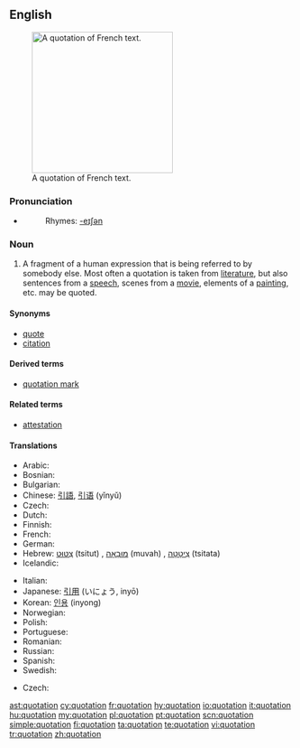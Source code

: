 ==English==
{{wikipedia}}
[[Image:Citation2.jpg|thumb|250px|A quotation of French text.]]

===Pronunciation===
* {{audio|en-us-quotation.ogg|Audio (US)}}
*: Rhymes: [[Rhymes:English:-eɪʃǝn|-eɪʃǝn]]

===Noun===
{{en-noun}}

# A fragment of a human expression that is being referred to by somebody else.  Most often a quotation is taken from [[literature]], but also sentences from a [[speech]], scenes from a [[movie]], elements of a [[painting]], etc. may be quoted.

====Synonyms====
* [[quote]]
* [[citation]]

====Derived terms====
* [[quotation mark]]

====Related terms====
* [[attestation]]

====Translations====
{{trans-top|fragment of a human expression}}
* Arabic: {{Arab|[[اقتباس]]}} {{IPAchar|(iqtibās)}} {{m}}
* Bosnian: {{t-|bs|citat|m}}
* Bulgarian: {{t+|bg|цитат|m|sc=Cyrl}}
* Chinese: [[引語]], [[引语]] (yǐnyǔ)
* Czech: {{t-|cs|citát|m}}
* Dutch: {{t+|nl|citaat|n}}
* Finnish: {{t+|fi|sitaatti|n}}
* French: {{t+|fr|citation|f}}
* German: {{t+|de|Zitat|n}}
* Hebrew: [[צטוט|צִטּוּט]] (tsitut) {{f}}, [[מובאה|מוּבָאָה]] (muvah) {{f}}, [[ציטטה|צִיטָטָה]] (tsitata) {{f}}
* Icelandic: {{t+|is|tilvitnun|f}}
{{trans-mid}}
* Italian: {{t+|it|citazione|f}}
* Japanese: [[引用]] (いにょう, inyō)
* Korean: [[인용]] (inyong)
* Norwegian: {{t+|no|sitat|n}}
* Polish: {{t+|pl|cytat|m}}
* Portuguese: {{t+|pt|citação|f}}
* Romanian: {{t-|ro|citat|n}}
* Russian: {{t+|ru|цитата|f|tr=tsitáta|sc=Cyrl}}
* Spanish: {{t-|es|cita|f}}
* Swedish: {{t-|sv|citat|n}}
{{trans-bottom}}

{{trans-top|naming the price of a financial security}}
* Czech: {{t-|cs|kótace|f}}
{{trans-mid}}
{{trans-bottom}}

[[ast:quotation]]
[[cy:quotation]]
[[fr:quotation]]
[[hy:quotation]]
[[io:quotation]]
[[it:quotation]]
[[hu:quotation]]
[[my:quotation]]
[[pl:quotation]]
[[pt:quotation]]
[[scn:quotation]]
[[simple:quotation]]
[[fi:quotation]]
[[ta:quotation]]
[[te:quotation]]
[[vi:quotation]]
[[tr:quotation]]
[[zh:quotation]]